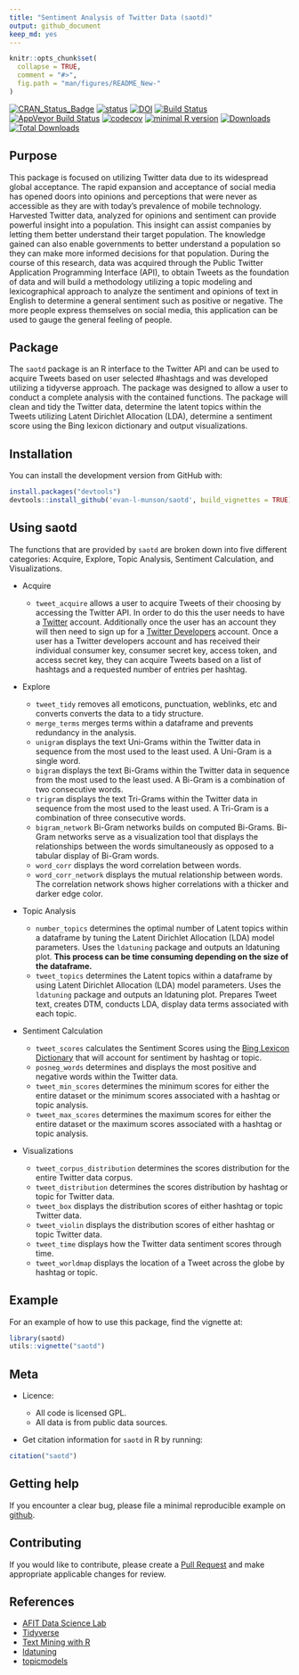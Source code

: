 ```yaml
---
title: "Sentiment Analysis of Twitter Data (saotd)"
output: github_document
keep_md: yes
---
```


<!-- don't edit the .md file, instead edit the .Rmd -->

```r
knitr::opts_chunk$set(
  collapse = TRUE,
  comment = "#>",
  fig.path = "man/figures/README_New-"
)
```

[![CRAN_Status_Badge](http://www.r-pkg.org/badges/version/saotd)](https://cran.r-project.org/package=saotd)
[![status](http://joss.theoj.org/papers/e6002792b44f50039afc22dbe3d4a086/status.svg)](http://joss.theoj.org/papers/e6002792b44f50039afc22dbe3d4a086)
[![DOI](https://zenodo.org/badge/DOI/10.5281/zenodo.2578973.svg)](https://doi.org/10.5281/zenodo.2578973)
[![Build Status](https://travis-ci.org/evan-l-munson/saotd.svg?branch=master)](https://travis-ci.org/evan-l-munson/saotd)
[![AppVeyor Build Status](https://ci.appveyor.com/api/projects/status/github/evan-l-munson/saotd?branch=master&svg=true)](https://ci.appveyor.com/project/evan-l-munson/saotd)
[![codecov](https://codecov.io/gh/evan-l-munson/saotd/branch/master/graph/badge.svg)](https://codecov.io/gh/evan-l-munson/saotd)
[![minimal R version](https://img.shields.io/badge/R%3E%3D-3.3.0-6666ff.svg)](https://cran.r-project.org/)
[![Downloads](http://cranlogs.r-pkg.org/badges/saotd)](http://cranlogs.r-pkg.org/badges/saotd)
[![Total Downloads](http://cranlogs.r-pkg.org/badges/grand-total/saotd)](http://cranlogs.r-pkg.org/badges/grand-total/saotd)

## Purpose

This package is focused on utilizing Twitter data due to its widespread global acceptance.  The rapid expansion and acceptance of social media has opened doors into opinions and perceptions that were never as accessible as they are with today's prevalence of mobile technology.  Harvested Twitter data, analyzed for opinions and sentiment can provide powerful insight into a population.  This insight can assist companies by letting them better understand their target population.  The knowledge gained can also enable governments to better understand a population so they can make more informed decisions for that population.  During the course of this research, data was acquired through the Public Twitter Application Programming Interface (API), to obtain Tweets as the foundation of data and will build a methodology utilizing a topic modeling and lexicographical approach to analyze the sentiment and opinions of text in English to determine a general sentiment such as positive or negative.  The more people express themselves on social media, this application can be used to gauge the general feeling of people.

## Package 

The `saotd` package is an R interface to the Twitter API and can be used to acquire Tweets based on user selected \#hashtags and  was developed utilizing a tidyverse approach.  The package was designed to allow a user to conduct a complete analysis with the contained functions.  The package will clean and tidy the Twitter data, determine the latent topics within the Tweets utilizing Latent Dirichlet Allocation (LDA), determine a sentiment score using the Bing lexicon dictionary and output visualizations.

## Installation

You can install the development version from GitHub with:

```r
install.packages("devtools")
devtools::install_github('evan-l-munson/saotd', build_vignettes = TRUE)
```

## Using saotd

The functions that are provided by `saotd` are broken down into five different categories:  Acquire, Explore, Topic Analysis, Sentiment Calculation, and Visualizations.

* Acquire

  + `tweet_acquire` allows a user to acquire Tweets of their choosing by accessing the Twitter API.  In order to do this the user needs to have a [Twitter](<https://twitter.com>) account.  Additionally once the user has an account they will then need to sign up for a [Twitter Developers](<https://dev.twitter.com/>) account.  Once a user has a Twitter developers account and has received their individual consumer key, consumer secret key, access token, and access secret key, they can acquire Tweets based on a list of hashtags and a requested number of entries per hashtag.

* Explore

  + `tweet_tidy` removes all emoticons, punctuation, weblinks, etc and converts converts the data to a tidy structure.
  + `merge_terms` merges terms within a dataframe and prevents redundancy in the analysis.
  + `unigram` displays the text Uni-Grams within the Twitter data in sequence from the most used to the least used.  A Uni-Gram is a single word.
  + `bigram` displays the text Bi-Grams within the Twitter data in sequence from the most used to the least used.  A Bi-Gram is a combination of two consecutive words.
  + `trigram` displays the text Tri-Grams within the Twitter data in sequence from the most used to the least used.  A Tri-Gram is a combination of three consecutive words.
  + `bigram_network` Bi-Gram networks builds on computed Bi-Grams.  Bi-Gram networks serve as a visualization tool that displays the relationships between the words simultaneously as opposed to a tabular display of Bi-Gram words.
  + `word_corr` displays the word correlation between words.
  + `word_corr_network` displays the mutual relationship between words.  The correlation network shows higher correlations with a thicker and darker edge color.

* Topic Analysis

  + `number_topics` determines the optimal number of Latent topics within a dataframe by tuning the Latent Dirichlet Allocation (LDA) model parameters.  Uses the `ldatuning` package and outputs an ldatuning plot.  __This process can be time consuming depending on the size of the dataframe.__
  + `tweet_topics` determines the Latent topics within a dataframe by using Latent Dirichlet Allocation (LDA) model parameters.  Uses the `ldatuning` package and outputs an ldatuning plot.  Prepares Tweet text, creates DTM, conducts LDA, display data terms associated with each topic.
  
* Sentiment Calculation

  + `tweet_scores` calculates the Sentiment Scores using the [Bing Lexicon Dictionary](<https://www.cs.uic.edu/~liub/FBS/sentiment-analysis.html>) that will account for sentiment by hashtag or topic.
  + `posneg_words` determines and displays the most positive and negative words within the Twitter data.
  + `tweet_min_scores` determines the minimum scores for either the entire dataset or the minimum scores associated with a hashtag or topic analysis.
  + `tweet_max_scores` determines the maximum scores for either the entire dataset or the maximum scores associated with a hashtag or topic analysis.
  
* Visualizations

  + `tweet_corpus_distribution` determines the scores distribution for the entire Twitter data corpus.
  + `tweet_distribution` determines the scores distribution by hashtag or topic for Twitter data.
  + `tweet_box` displays the distribution scores of either hashtag or topic Twitter data.
  + `tweet_violin` displays the distribution scores of either hashtag or topic Twitter data.
  + `tweet_time` displays how the Twitter data sentiment scores through time.  
  + `tweet_worldmap` displays the location of a Tweet across the globe by hashtag or topic.

## Example

For an example of how to use this package, find the vignette at:

```r
library(saotd)
utils::vignette("saotd")
```

## Meta

* Licence:

  + All code is licensed GPL.
  + All data is from public data sources.
  
* Get citation information for `saotd` in R by running:

```r
citation("saotd")
```

## Getting help

If you encounter a clear bug, please file a minimal reproducible example on [github](https://github.com/evan-l-munson/saotd/issues).

## Contributing

If you would like to contribute, please create a [Pull Request](<https://github.com/evan-l-munson/saotd/pulls>) and make appropriate applicable changes for review.

## References

* [AFIT Data Science Lab](<https://github.com/AFIT-R>)
* [Tidyverse](<https://www.tidyverse.org/>)
* [Text Mining with R](<https://www.tidytextmining.com/>)
* [ldatuning](<https://CRAN.R-project.org/package=ldatuning>)
* [topicmodels](<https://CRAN.R-project.org/package=topicmodels>)
